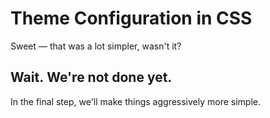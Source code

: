 # Theme Configuration in CSS

Sweet — that was a lot simpler, wasn't it?

## Wait. We're not done yet.

In the final step, we'll make things aggressively more simple.
